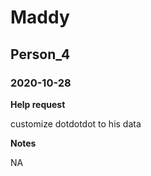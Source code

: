 # Maddy

## Person_4

### 2020-10-28

**Help request**

customize dotdotdot to his data

**Notes**

NA



